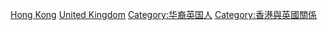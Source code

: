 [[Category:各族群英國人|Hong Kong]]
[[Category:香港裔|United Kingdom]]
[[Category:华裔英国人|Category:华裔英国人]]
[[Category:香港與英國關係|Category:香港與英國關係]]